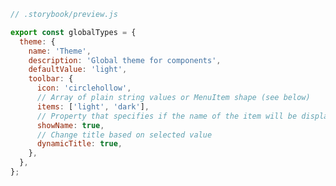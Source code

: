 ```js
// .storybook/preview.js

export const globalTypes = {
  theme: {
    name: 'Theme',
    description: 'Global theme for components',
    defaultValue: 'light',
    toolbar: {
      icon: 'circlehollow',
      // Array of plain string values or MenuItem shape (see below)
      items: ['light', 'dark'],
      // Property that specifies if the name of the item will be displayed
      showName: true,
      // Change title based on selected value
      dynamicTitle: true,
    },
  },
};
```
